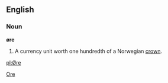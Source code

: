 ==English==
===Noun===
'''øre'''

# A currency unit worth one hundredth of a Norwegian [[crown]].

[[Category:English words spelled with diacritics or ligatures|Ore]]

[[pl:Øre]]